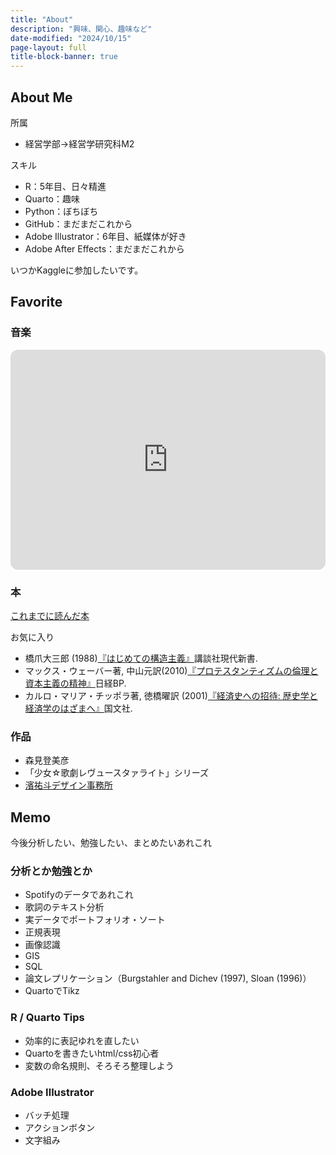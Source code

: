 ```yaml
---
title: "About"
description: "興味、関心、趣味など"
date-modified: "2024/10/15"
page-layout: full
title-block-banner: true
---
```


## About Me

所属

- 経営学部→経営学研究科M2

スキル

- R：5年目、日々精進
- Quarto：趣味
- Python：ぼちぼち
- GitHub：まだまだこれから
- Adobe Illustrator：6年目、紙媒体が好き
- Adobe After Effects：まだまだこれから

いつかKaggleに参加したいです。

## Favorite

### 音楽

<iframe style="border-radius:12px" src="https://open.spotify.com/embed/playlist/3PeN36P94esALkSaadtn2H?utm_source=generator&theme=0" width="100%" height="352" frameBorder="0" allowfullscreen="" allow="autoplay; clipboard-write; encrypted-media; fullscreen; picture-in-picture" loading="lazy"></iframe>


### 本

[これまでに読んだ本](https://bookmeter.com/users/466784)

お気に入り

- 橋爪大三郎 (1988)[『はじめての構造主義』](https://bookclub.kodansha.co.jp/product?item=0000146360)講談社現代新書.
- マックス・ウェーバー著, 中山元訳(2010)[『プロテスタンティズムの倫理と資本主義の精神』](https://bookplus.nikkei.com/atcl/catalog/10/P47910/)日経BP.
- カルロ・マリア・チッポラ著, 徳橋曜訳 (2001)[『経済史への招待: 歴史学と経済学のはざまへ』](https://www.kinokuniya.co.jp/f/dsg-01-9784772004848)国文社.



### 作品

- 森見登美彦
- 「少女☆歌劇レヴュースタァライト」シリーズ
- [濱祐斗デザイン事務所](http://www.hama-design.com/)


## Memo

今後分析したい、勉強したい、まとめたいあれこれ

### 分析とか勉強とか

- Spotifyのデータであれこれ
- 歌詞のテキスト分析
- 実データでポートフォリオ・ソート
- 正規表現
- 画像認識
- GIS
- SQL
- 論文レプリケーション（Burgstahler and Dichev (1997), Sloan (1996)）
- QuartoでTikz


<!-- - 星野源POP VIRUS以降 -->
<!-- - 星野源とSAKEROCK -->
<!-- - キリンジ時代の泰之曲と高樹曲 -->
<!-- - 荒井時代のユーミン -->
<!-- - キリンジとオフコースって似た成分ある気がする -->
<!-- - クラシックはどんな数値？ラヴェルとドビュッシー -->
<!-- - 自分の趣味可視化 -->

### R / Quarto Tips

- 効率的に表記ゆれを直したい
- Quartoを書きたいhtml/css初心者
- 変数の命名規則、そろそろ整理しよう

### Adobe Illustrator

- バッチ処理
- アクションボタン
- 文字組み

